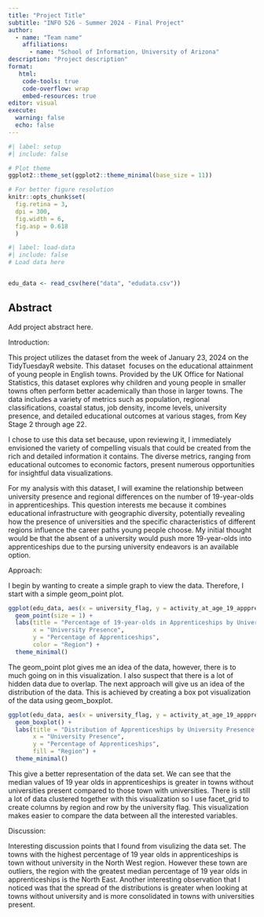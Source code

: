 ```yaml
---
title: "Project Title"
subtitle: "INFO 526 - Summer 2024 - Final Project"
author: 
  - name: "Team name"
    affiliations:
      - name: "School of Information, University of Arizona"
description: "Project description"
format:
   html:
    code-tools: true
    code-overflow: wrap
    embed-resources: true
editor: visual
execute:
  warning: false
  echo: false
---
```


```r
#| label: setup
#| include: false

# Plot theme
ggplot2::theme_set(ggplot2::theme_minimal(base_size = 11))

# For better figure resolution
knitr::opts_chunk$set(
  fig.retina = 3, 
  dpi = 300, 
  fig.width = 6, 
  fig.asp = 0.618 
  )


```

```r
#| label: load-data
#| include: false
# Load data here


edu_data <- read_csv(here("data", "edudata.csv"))
```

## Abstract

Add project abstract here.

Introduction:

This project utilizes the dataset from the week of January 23, 2024 on the TidyTuesdayR website. This dataset  focuses on the educational attainment of young people in English towns. Provided by the UK Office for National Statistics, this dataset explores why children and young people in smaller towns often perform better academically than those in larger towns. The data includes a variety of metrics such as population, regional classifications, coastal status, job density, income levels, university presence, and detailed educational outcomes at various stages, from Key Stage 2 through age 22.

I chose to use this data set because, upon reviewing it, I immediately envisioned the variety of compelling visuals that could be created from the rich and detailed information it contains. The diverse metrics, ranging from educational outcomes to economic factors, present numerous opportunities for insightful data visualizations.

For my analysis with this dataset, I will examine the relationship between university presence and regional differences on the number of 19-year-olds in apprenticeships. This question interests me because it combines educational infrastructure with geographic diversity, potentially revealing how the presence of universities and the specific characteristics of different regions influence the career paths young people choose. My initial thought would be that the absent of a university would push more 19-year-olds into apprenticeships due to the pursing university endeavors is an available option.  

Approach:

I begin by wanting to create a simple graph to view the data. Therefore, I start with a simple geom_point plot.

```r
ggplot(edu_data, aes(x = university_flag, y = activity_at_age_19_appprenticeships, color = rgn11nm)) +
  geom_point(size = 1) +
  labs(title = "Percentage of 19-year-olds in Apprenticeships by University Presence and Region",
       x = "University Presence",
       y = "Percentage of Apprenticeships",
       color = "Region") +
  theme_minimal()

```

The geom_point plot gives me an idea of the data, however, there is to much going on in this visualization. I also suspect that there is a lot of hidden data due to overlap. The next approach will give us an idea of the distribution of the data. This is achieved by creating a box pot visualization of the data using geom_boxplot.

```r
ggplot(edu_data, aes(x = university_flag, y = activity_at_age_19_appprenticeships, fill = rgn11nm)) +
  geom_boxplot() +
  labs(title = "Distribution of Apprenticeships by University Presence and Region",
       x = "University Presence",
       y = "Percentage of Apprenticeships",
       fill = "Region") +
  theme_minimal()
```

This give a better representation of the data set. We can see that the median values of 19 year olds in apprenticeships is greater in towns without universities present compared to those town with universities. There is still a lot of data clustered together with this visualization so I use facet_grid to create columns by region and row by the university flag. This visualization makes easier to compare the data between all the interested variables.

Discussion:

Interesting discussion points that I found from visulizing the data set. The towns with the highest percentage of 19 year olds in apprenticeships is town without university in the North West region. However these town are outliers, the region with the greatest median percentage of 19 year olds in apprenticeships is the North East. Another interesting observation that I noticed was that the spread of the distributions is greater when looking at towns without university and is more consolidated in towns with universities present.
